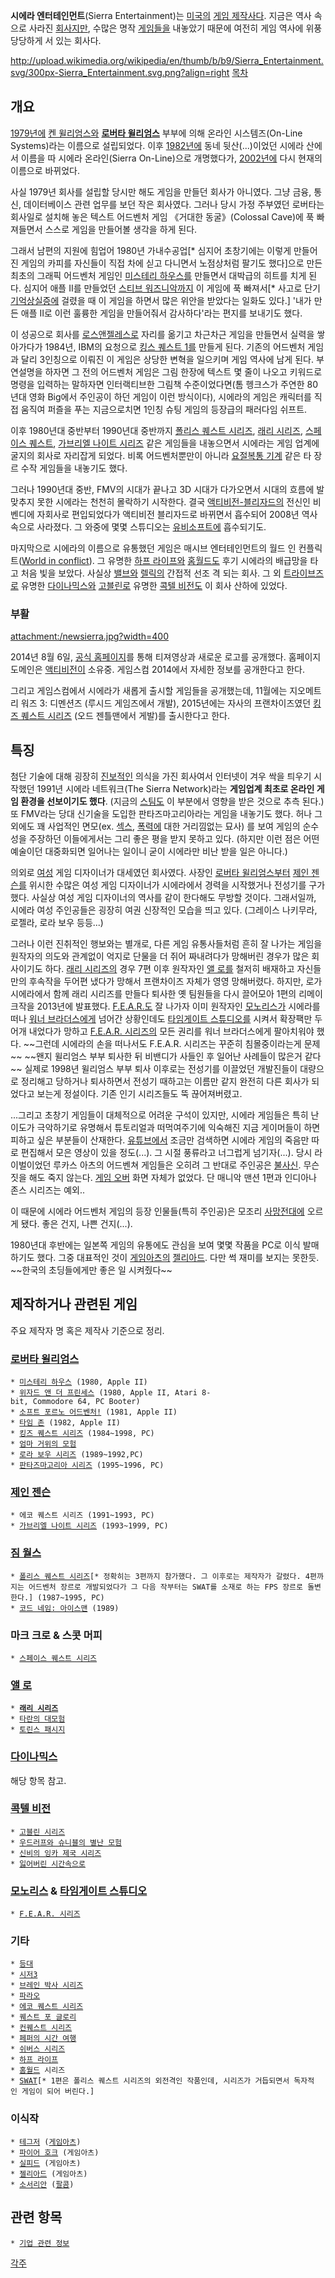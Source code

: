 '''시에라 엔터테인먼트'''(Sierra Entertainment)는 [[미국]]의 [[게임 제작사]]다. 지금은 역사 속으로 사라진 [[회사]]지만, 수많은 명작 [[게임]]들을 내놓았기 때문에 여전히 게임 역사에 위풍 당당하게 서 있는 회사다.

http://upload.wikimedia.org/wikipedia/en/thumb/b/b9/Sierra_Entertainment.svg/300px-Sierra_Entertainment.svg.png?align=right [[목차]]

== 개요 ==
[[1979년]]에 [[켄 윌리엄스]]와 '''[[로버타 윌리엄스]]''' 부부에 의해 온라인 시스템즈(On-Line Systems)라는 이름으로 설립되었다. 이후 [[1982년]]에 동네 뒷산(...)이었던 시에라 산에서 이름을 따 시에라 온라인(Sierra On-Line)으로 개명했다가, [[2002년]]에 다시 현재의 이름으로 바뀌었다.

사실 1979년 회사를 설립할 당시만 해도 게임을 만들던 회사가 아니였다. 그냥 금융, 통신, 데이터베이스 관련 업무를 보던 작은 회사였다. 그러나 당시 가정 주부였던 로버타는 회사일로 설치해 놓은 텍스트 어드벤처 게임 《거대한 동굴》(Colossal Cave)에 푹 빠져들면서 스스로 게임을 만들어볼 생각을 하게 된다.

그래서 남편의 지원에 힘업어 1980년 가내수공업[* 심지어 초창기에는 이렇게 만들어진 게임의 카피를 자신들이 직접 차에 싣고 다니면서 노점상처럼 팔기도 했다]으로 만든 최초의 그래픽 어드벤처 게임인 [[미스테리 하우스]]를 만들면서 대박급의 히트를 치게 된다. 심지어 애플 II를 만들었던 [[스티브 워즈니악]]까지 이 게임에 푹 빠져서[* 사고로 단기 [[기억상실증]]에 걸렸을 때 이 게임을 하면서 많은 위안을 받았다는 일화도 있다.] '내가 만든 애플 II로 이런 훌륭한 게임을 만들어줘서 감사하다'라는 편지를 보내기도 했다.

이 성공으로 회사를 [[로스앤젤레스]]로 자리를 옮기고 차근차근 게임을 만들면서 실력을 쌓아가다가 1984년, IBM의 요청으로 [[킹스 퀘스트 1]]를 만들게 된다. 기존의 어드벤처 게임과 달리 3인칭으로 이뤄진 이 게임은 상당한 변혁을 일으키며 게임 역사에 남게 된다. 부연설명을 하자면 그 전의 어드벤처 게임은 그림 한장에 텍스트 몇 줄이 나오고 키워드로 명령을 입력하는 말하자면 인터랙티브한 그림책 수준이었다면(톰 헹크스가 주연한 80년대 영화 Big에서 주인공이 하던 게임이 이런 방식이다), 시에라의 게임은 캐릭터를 직접 움직여 퍼즐을 푸는 지금으로치면 1인칭 슈팅 게임의 등장급의 패러다임 쉬프트.

이후 1980년대 중반부터 1990년대 중반까지 [[폴리스 퀘스트 시리즈]], [[래리 시리즈]], [[스페이스 퀘스트]], [[가브리엘 나이트 시리즈]] 같은 게임들을 내놓으면서 시에라는 게임 업계에 굴지의 회사로 자리잡게 되었다. 비록 어드벤처뿐만이 아니라 [[요절복통 기계]] 같은 타 장르 수작 게임들을 내놓기도 했다.

그러나 1990년대 중반, FMV의 시대가 끝나고 3D 시대가 다가오면서 시대의 흐름에 발맞추지 못한 시에라는 천천히 몰락하기 시작한다. 결국 [[액티비전-블리자드]]의 전신인 비벤디에 자회사로 편입되었다가 액티비전 블리자드로 바뀌면서 흡수되어 2008년 역사 속으로 사라졌다. 그 와중에 몇몇 스튜디오는 [[유비소프트]]에 흡수되기도.

마지막으로 시에라의 이름으로 유통했던 게임은 매시브 엔터테인먼트의 월드 인 컨플릭트([[World in conflict]]). 그 유명한 [[하프 라이프]]와 [[홈월드]]도 후기 시에라의 배급망을 타고 처음 빛을 보았다. 사실상 [[밸브]]와 [[렐릭]]의 간접적 선조 격 되는 회사. 그 외 [[트라이브즈]]로 유명한 [[다이나믹스]]와 [[고블린]]로 유명한 [[콕텔 비전]]도 이 회사 산하에 있었다.

=== 부활 ===
attachment:/newsierra.jpg?width=400

{{{#!html
<iframe width="600" height="338" src="//www.youtube.com/embed/wzIoQLAmEs0" frameborder="0" allowfullscreen></iframe>
}}}
2014년 8월 6일, [http://www.sierra.com 공식 홈페이지]를 통해 티져영상과 새로운 로고를 공개했다. 홈페이지 도메인은 [[액티비전]]이 소유중. 게임스컴 2014에서 자세한 정보를 공개한다고 한다.

그리고 게임스컴에서 시에라가 새롭게 출시할 게임들을 공개했는데, 11월에는 지오메트리 워즈 3: 디멘션즈 (루시드 게임즈에서 개발), 2015년에는 자사의 프랜차이즈였던 [[킹즈 퀘스트 시리즈]] (오드 젠틀맨에서 게발)를 출시한다고 한다.


== 특징 ==
첨단 기술에 대해 굉장히 [[진보]]적인 의식을 가진 회사여서 인터넷이 겨우 싹을 틔우기 시작했던 1991년 시에라 네트워크(The Sierra Network)라는 '''게임업계 최초로 온라인 게임 환경을 선보이기도 했다'''. (지금의 [[스팀]]도 이 부분에서 영향을 받은 것으로 추측 된다.) 또 FMV라는 당대 신기술을 도입한 판타즈마고리아라는 게임을 내놓기도 했다. 허나 그 외에도 꽤 사업적인 면모(ex. [[섹스]], [[폭력]]에 대한 거리낌없는 묘사) 를 보여 게임의 순수성을 주장하던 이들에게서는 그리 좋은 평을 받지 못하고 있다. (하지만 이런 점은 어떤 예술이던 대중화되면 일어나는 일이니 굳이 시에라만 비난 받을 일은 아니다.)

의외로 [[여성]] 게임 디자이너가 대세였던 회사였다. 사장인 [[로버타 윌리엄스]]부터 [[제인 젠슨]]를 위시한 수많은 여성 게임 디자이너가 시에라에서 경력을 시작했거나 전성기를 구가했다. 사실상 여성 게임 디자이너의 역사를 같이 한다해도 무방할 것이다. 그래서일까, 시에라 여성 주인공들은 굉장히 여권 신장적인 모습을 띄고 있다. (그레이스 나키무라, 로젤라, 로라 보우 등등...)

그러나 이런 진취적인 행보와는 별개로, 다른 게임 유통사들처럼 흔히 잘 나가는 게임을 원작자의 의도와 관계없이 억지로 단물을 더 쥐어 짜내려다가 망해버린 경우가 많은 회사이기도 하다. [[래리 시리즈]]의 경우 7편 이후 원작자인 [[앨 로]]를 철저히 배재하고 자신들만의 후속작을 두어편 냈다가 망해서 프랜차이즈 자체가 영영 망해버렸다. 하지만, 로가 시에라에서 함께 래리 시리즈를 만들다 퇴사한 옛 팀원들을 다시 끌어모아 1편의 리메이크작을 2013년에 발표했다. [[F.E.A.R.]]도 잘 나가자 이미 원작자인 [[모노리스]]가 시에라를 떠나 [[워너 브라더스]]에게 넘어간 상황인데도 [[타임게이트 스튜디오]]를 시켜서 확장팩만 두어개 내었다가 망하고 [[F.E.A.R. 시리즈]]의 모든 권리를 워너 브라더스에게 팔아치워야 했다. ~~그런데 시에라의 손을 떠나서도 F.E.A.R. 시리즈는 꾸준히 침몰중이라는게 문제~~ ~~왠지 윌리엄스 부부 퇴사한 뒤 비밴디가 사들인 후 일어난 사례들이 많은거 같다~~ 실제로 1998년 윌리엄스 부부 퇴사 이후로는 전성기를 이끌었던 개발진들이 대량으로 정리해고 당하거나 퇴사하면서 전성기 때하고는 이름만 같지 완전히 다른 회사가 되었다고 보는게 정설이다. 기존 인기 시리즈들도 뚝 끊어져버렸고.

...그리고 초창기 게임들이 대체적으로 어려운 구석이 있지만, 시에라 게임들은 특히 난이도가 극악하기로 유명해서 튜토리얼과 떠먹여주기에 익숙해진 지금 게이머들이 하면 피하고 싶은 부분들이 산재한다. [[유튜브]]에서 조금만 검색하면 시에라 게임의 죽음만 따로 편집해서 모은 영상이 있을 정도(...). 그 시절 풍류라고 너그럽게 넘기자(...). 당시 라이벌이었던 루카스 아츠의 어드벤쳐 게임들은 오히려 그 반대로 주인공은 [[불사신]]. 무슨 짓을 해도 죽지 않는다. [[게임 오버]] 화면 자체가 없었다. 단 매니악 맨션 1편과 인디아나 존스 시리즈는 예외..

이 때문에 시에라 어드벤처 게임의 등장 인물들(특히 주인공)은 모조리 [[사망전대]]에 오르게 됐다. 좋은 건지, 나쁜 건지(...).

1980년대 후반에는 일본쪽 게임의 유통에도 관심을 보여 몇몇 작품을 PC로 이식 발매하기도 했다. 그중 대표적인 것이 [[게임아츠]]의 [[젤리아드]]. 다만 썩 재미를 보지는 못한듯. ~~한국의 초딩들에게만 좋은 일 시켜줬다~~

== 제작하거나 관련된 게임 ==
주요 제작자 명 혹은 제작사 기준으로 정리.

=== [[로버타 윌리엄스]] ===
 * [[미스테리 하우스]] (1980, Apple II)
 * [[위자드 앤 더 프린세스]] (1980, Apple II, Atari 8-bit, Commodore 64, PC Booter)
 * [[소프트 포르노 어드벤처!]] (1981, Apple II)
 * [[타임 존]] (1982, Apple II)
 * [[킹즈 퀘스트 시리즈]] (1984~1998, PC)
 * [[엄마 거위의 모험]]
 * [[로라 보우 시리즈]] (1989~1992,PC)
 * [[판타즈마고리아 시리즈]] (1995~1996, PC)

=== [[제인 젠슨]] ===
 * 에코 퀘스트 시리즈 (1991~1993, PC)
 * [[가브리엘 나이트 시리즈]] (1993~1999, PC)

=== [[짐 월스]] ===
 * [[폴리스 퀘스트 시리즈]][* 정확히는 3편까지 참가했다. 그 이후로는 제작자가 갈렸다. 4편까지는 어드벤처 장르로 개발되었다가 그 다음 작부터는 SWAT를 소재로 하는 FPS 장르로 돌변한다.] (1987~1995, PC)
 * [[코드 네임: 아이스맨]] (1989)

=== 마크 크로 & 스콧 머피 ===
 * [[스페이스 퀘스트 시리즈]]

=== [[앨 로]] ===
 * '''[[래리 시리즈]]'''
 * [[타란의 대모험]]
 * [[토린스 패시지]]

=== [[다이나믹스]] ===
해당 항목 참고.

=== [[콕텔 비전]] ===
 * [[고블린 시리즈]]
 * [[우드러프와 슈니블의 별난 모험]]
 * [[신비의 잉카 제국 시리즈]]
 * [[잃어버린 시간속으로]]

=== [[모노리스]] & [[타임게이트 스튜디오]] ===
 * [[F.E.A.R. 시리즈]]

=== 기타 ===
 * [[등대]]
 * [[시저3]]
 * [[브레인 박사 시리즈]]
 * [[파라오]]
 * [[에코 퀘스트 시리즈]]
 * [[퀘스트 포 글로리]]
 * [[컨퀘스트 시리즈]]
 * [[페퍼의 시간 여행]]
 * [[쉬버스 시리즈]]
 * [[하프 라이프]]
 * [[홈월드]] 시리즈
 * [[SWAT]][* 1편은 폴리스 퀘스트 시리즈의 외전격인 작품인데, 시리즈가 거듭되면서 독자적인 게임이 되어 버린다.]

=== 이식작 ===
 * [[테그저]] ([[게임아츠]])
 * [[파이어 호크]] (게임아츠)
 * [[실피드]] (게임아츠)
 * [[젤리아드]] (게임아츠)
 * [[소서리안]] ([[팔콤]])

== 관련 항목 ==
 * [[기업 관련 정보]]

[[각주]]
